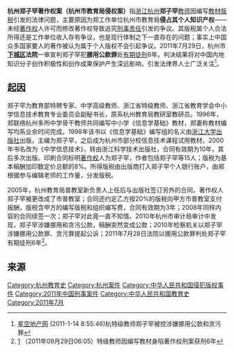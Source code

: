 '''杭州郑子罕著作权案（杭州市教育局侵权案）'''指[[浙江省|浙江]][[杭州市|杭州]]'''郑子罕'''[[教师|教师]]因编写[[教材|教材]][[版税|版税]]引发的法律问题，主要原因为郑工作单位杭州市教育局'''侵占其个人知识产权'''——未经[[著作权|著作权]]人许可而修改著作权导致追究[[刑事责任|刑事责任]]引发的争议。其版税属个人合法所得还是工作单位收入存有争议，也是现行体制之下一直存在的问题；事实上中国众多国家要人的著作被认为属于个人版权不会引起争议。2011年7月29日，杭州市'''[[下城区|下城区]]法院'''一审宣判郑子罕犯'''挪用公款罪'''处[[有期徒刑|有期徒刑]]6年。判决结果将对中国内地知识分子创作积极性和创作成果保护产生深远影响，引发法律界人士广泛关注<ref>[http://news.hz.xkhouse.com/html/110114/BVF2211114085546.html 星空地产网] {{Wayback|url=http://news.hz.xkhouse.com/html/110114/BVF2211114085546.html |date=20130424005424 }}(2011-1-14 8:55:46)杭特级教师郑子罕被控涉嫌挪用公款和贪污罪</ref>。

==起因==
郑子罕为教育部特聘专家、中学高级教师、浙江省特级教师、浙江省教育学会中小学信息技术教育专业委员会副秘书长，原系杭州教育局教研室教研员。1996年，郑联络杭州多所中学骨干教师共同编写中小学《信息学基础》教材，郑妻称教材编写均系业余时间完成。1998年该书以《信息学基础》编写组的名义由[[浙江大学|浙江大学]][[出版社|出版社]]出版，主编为郑子罕，之后成为杭州市部分校信息技术课程试用教材。2000年书名改为《中学信息技术》，转由浙江科学技术出版社，合同有效期为10年，其后多次出版。印刷合同标明[[著作权|著作权]]人为郑子罕，作者包括郑子罕等15人；版税为基本稿酬加印数定价总额的8%。所得版税由出版商打入郑子罕个人银行账户，由郑根据参与编辑老师的工作量，分发版税。

2005年，杭州教育局普教室新负责人上任后与出版社签订另外的合同，著作权人郑子罕被更改成了市普教室；合同还约定乙方按20%的版税向甲方市普教室支付报酬，版税含甲方的编写版税和组织编写费，合同有效期为3年；2008年同样内容的合同续签一次；郑子罕对此竟一直不知情。2010年杭州市审计局审计中发现，郑子罕涉嫌挪用和贪污公款，稿酬突然变成公款；2010年检察机关以郑子罕涉嫌挪用公款罪、贪污罪提起公诉；2011年7月28日法院以挪用公款罪判处郑子罕有期徒刑6年<ref>[http://news.sina.com.cn/s/2011-09-29/060523235352.shtml] {{Wayback|url=http://news.sina.com.cn/s/2011-09-29/060523235352.shtml |date=20200807124641 }}（2011年09月29日06:05）特级教师因编写教材身陷著作权刑案获刑6年</ref>。

==来源==
{{Reflist}}

[[Category:杭州教育史|Category:杭州教育史]]
[[Category:杭州案件|Category:杭州案件]]
[[Category:中华人民共和国侵犯版权事件|Category:中华人民共和国侵犯版权事件]]
[[Category:2011年中国刑事案件|Category:2011年中国刑事案件]]
[[Category:中华人民共和国教育史|Category:中华人民共和国教育史]]
[[Category:2011年7月|Category:2011年7月]]